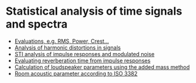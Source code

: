 # Statistical analysis of time signals and spectra
- [Evaluations, e.g. RMS, Power, Crest...](/en/help/info/statistics)
- [Analysis of harmonic distortions in signals](/en/help/info/distortion)
- [STI analysis of impulse responses and modulated noise](/en/help/info/sti-impuse-response-und-stipa)
- [Evaluating reverberation time from impulse responses](/en/help/info/decay-times)
- [Calculation of loudspeaker parameters using the added mass method](/en/help/info/loudspeaker-parameters)
- [Room acoustic parameter according to ISO 3382](/en/help/info/room-acoustics)

